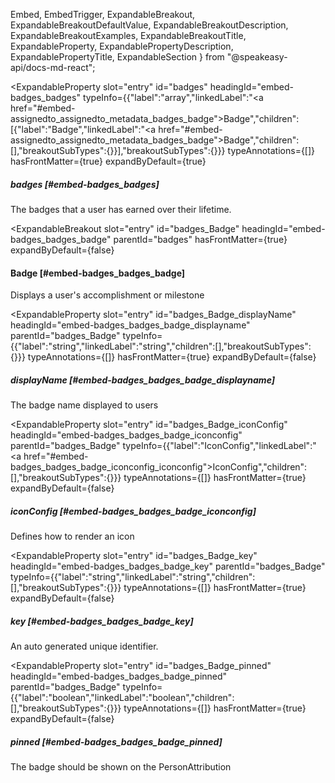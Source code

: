   Embed,
  EmbedTrigger,
  ExpandableBreakout,
  ExpandableBreakoutDefaultValue,
  ExpandableBreakoutDescription,
  ExpandableBreakoutExamples,
  ExpandableBreakoutTitle,
  ExpandableProperty,
  ExpandablePropertyDescription,
  ExpandablePropertyTitle,
  ExpandableSection
} from "@speakeasy-api/docs-md-react";

<ExpandableSection>

<ExpandableProperty
  slot="entry"
  id="badges"
  headingId="embed-badges_badges"
  typeInfo={{"label":"array","linkedLabel":"<a href=\"#embed-assignedto_assignedto_metadata_badges_badge\">Badge</a>","children":[{"label":"Badge","linkedLabel":"<a href=\"#embed-assignedto_assignedto_metadata_badges_badge\">Badge</a>","children":[],"breakoutSubTypes":{}}],"breakoutSubTypes":{}}}
  typeAnnotations={[]}
  hasFrontMatter={true}
  expandByDefault={true}
>

<ExpandablePropertyTitle slot="title">

##### badges [#embed-badges_badges]

</ExpandablePropertyTitle>

<ExpandablePropertyDescription slot="description">

The badges that a user has earned over their lifetime.

</ExpandablePropertyDescription>

</ExpandableProperty>

<ExpandableBreakout
  slot="entry"
  id="badges_Badge"
  headingId="embed-badges_badges_badge"
  parentId="badges"
  hasFrontMatter={true}
  expandByDefault={false}
>

<ExpandableBreakoutTitle slot="title">

#### Badge [#embed-badges_badges_badge]

</ExpandableBreakoutTitle>

<ExpandableBreakoutDescription slot="description">

Displays a user's accomplishment or milestone

</ExpandableBreakoutDescription>

<ExpandableBreakoutExamples slot="examples">

</ExpandableBreakoutExamples>

<ExpandableBreakoutDefaultValue slot="defaultValue">

</ExpandableBreakoutDefaultValue>

</ExpandableBreakout>

<ExpandableProperty
  slot="entry"
  id="badges_Badge_displayName"
  headingId="embed-badges_badges_badge_displayname"
  parentId="badges_Badge"
  typeInfo={{"label":"string","linkedLabel":"string","children":[],"breakoutSubTypes":{}}}
  typeAnnotations={[]}
  hasFrontMatter={true}
  expandByDefault={false}
>

<ExpandablePropertyTitle slot="title">

##### displayName [#embed-badges_badges_badge_displayname]

</ExpandablePropertyTitle>

<ExpandablePropertyDescription slot="description">

The badge name displayed to users

</ExpandablePropertyDescription>

</ExpandableProperty>

<ExpandableProperty
  slot="entry"
  id="badges_Badge_iconConfig"
  headingId="embed-badges_badges_badge_iconconfig"
  parentId="badges_Badge"
  typeInfo={{"label":"IconConfig","linkedLabel":"<a href=\"#embed-badges_badges_badge_iconconfig_iconconfig\">IconConfig</a>","children":[],"breakoutSubTypes":{}}}
  typeAnnotations={[]}
  hasFrontMatter={true}
  expandByDefault={false}
>

<ExpandablePropertyTitle slot="title">

##### iconConfig [#embed-badges_badges_badge_iconconfig]

</ExpandablePropertyTitle>

<ExpandablePropertyDescription slot="description">

Defines how to render an icon

</ExpandablePropertyDescription>

<Embed slot="embed">

<EmbedTrigger slot="trigger" embedTitle="iconConfig" triggerText="View iconConfig details">

<Embediconconfig />

</EmbedTrigger>

</Embed>

</ExpandableProperty>

<ExpandableProperty
  slot="entry"
  id="badges_Badge_key"
  headingId="embed-badges_badges_badge_key"
  parentId="badges_Badge"
  typeInfo={{"label":"string","linkedLabel":"string","children":[],"breakoutSubTypes":{}}}
  typeAnnotations={[]}
  hasFrontMatter={true}
  expandByDefault={false}
>

<ExpandablePropertyTitle slot="title">

##### key [#embed-badges_badges_badge_key]

</ExpandablePropertyTitle>

<ExpandablePropertyDescription slot="description">

An auto generated unique identifier.

</ExpandablePropertyDescription>

</ExpandableProperty>

<ExpandableProperty
  slot="entry"
  id="badges_Badge_pinned"
  headingId="embed-badges_badges_badge_pinned"
  parentId="badges_Badge"
  typeInfo={{"label":"boolean","linkedLabel":"boolean","children":[],"breakoutSubTypes":{}}}
  typeAnnotations={[]}
  hasFrontMatter={true}
  expandByDefault={false}
>

<ExpandablePropertyTitle slot="title">

##### pinned [#embed-badges_badges_badge_pinned]

</ExpandablePropertyTitle>

<ExpandablePropertyDescription slot="description">

The badge should be shown on the PersonAttribution

</ExpandablePropertyDescription>

</ExpandableProperty>

</ExpandableSection>